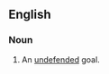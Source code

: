 ==English==

===Noun===
{{en-noun|head=[[open]] [[goal]]}}

# {{context|sports|lang=en}} An [[undefended]] goal.